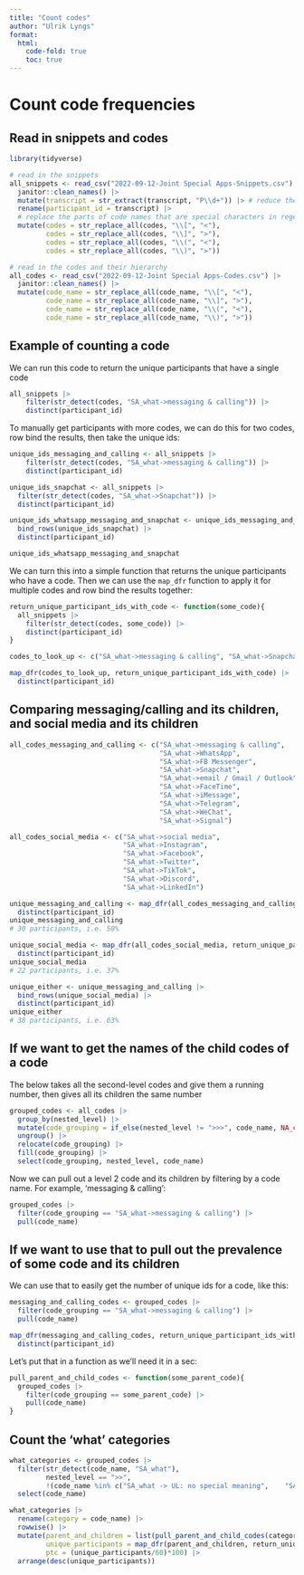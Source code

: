 ```yaml
---
title: "Count codes"
author: "Ulrik Lyngs"
format: 
  html:
    code-fold: true
    toc: true
---
```


# Count code frequencies
## Read in snippets and codes
```r
library(tidyverse)

# read in the snippets
all_snippets <- read_csv("2022-09-12-Joint Special Apps-Snippets.csv") |> 
  janitor::clean_names() |> 
  mutate(transcript = str_extract(transcript, "P\\d+")) |> # reduce the transcript name to simply 'P01' etc
  rename(participant_id = transcript) |> 
  # replace the parts of code names that are special characters in regex (square and regular brackets)
  mutate(codes = str_replace_all(codes, "\\[", "<"),
         codes = str_replace_all(codes, "\\]", ">"),
         codes = str_replace_all(codes, "\\(", "<"),
         codes = str_replace_all(codes, "\\)", ">"))

# read in the codes and their hierarchy
all_codes <- read_csv("2022-09-12-Joint Special Apps-Codes.csv") |> 
  janitor::clean_names() |> 
  mutate(code_name = str_replace_all(code_name, "\\[", "<"),
         code_name = str_replace_all(code_name, "\\]", ">"),
         code_name = str_replace_all(code_name, "\\(", "<"),
         code_name = str_replace_all(code_name, "\\)", ">"))
```

## Example of counting a code
We can run this code to return the unique participants that have a single code

```r
all_snippets |> 
    filter(str_detect(codes, "SA_what->messaging & calling")) |> 
    distinct(participant_id)
```
To manually get participants with more codes, we can do this for two codes, row bind the results, then take the unique ids:

```r
unique_ids_messaging_and_calling <- all_snippets |> 
    filter(str_detect(codes, "SA_what->messaging & calling")) |> 
    distinct(participant_id)

unique_ids_snapchat <- all_snippets |> 
  filter(str_detect(codes, "SA_what->Snapchat")) |> 
  distinct(participant_id)

unique_ids_whatsapp_messaging_and_snapchat <- unique_ids_messaging_and_calling |> 
  bind_rows(unique_ids_snapchat) |>  
  distinct(participant_id)

unique_ids_whatsapp_messaging_and_snapchat
```

We can turn this into a simple function that returns the unique participants who have a code. Then we can use the `map_dfr` function to apply it for multiple codes and row bind the results together:

```r
return_unique_participant_ids_with_code <- function(some_code){
  all_snippets |> 
    filter(str_detect(codes, some_code)) |> 
    distinct(participant_id)
}

codes_to_look_up <- c("SA_what->messaging & calling", "SA_what->Snapchat")

map_dfr(codes_to_look_up, return_unique_participant_ids_with_code) |> 
  distinct(participant_id)
```

## Comparing messaging/calling and its children, and social media and its children
```r
all_codes_messaging_and_calling <- c("SA_what->messaging & calling", 
                                     "SA_what->WhatsApp",
                                     "SA_what->FB Messenger",
                                     "SA_what->Snapchat",
                                     "SA_what->email / Gmail / Outlook", 
                                     "SA_what->FaceTime",
                                     "SA_what->iMessage",
                                     "SA_what->Telegram",
                                     "SA_what->WeChat",
                                     "SA_what->Signal")

all_codes_social_media <- c("SA_what->social media",
                            "SA_what->Instagram",
                            "SA_what->Facebook",
                            "SA_what->Twitter",
                            "SA_what->TikTok",
                            "SA_what->Discord",
                            "SA_what->LinkedIn")

unique_messaging_and_calling <- map_dfr(all_codes_messaging_and_calling, return_unique_participant_ids_with_code) |> 
  distinct(participant_id)
unique_messaging_and_calling
# 30 participants, i.e. 50%

unique_social_media <- map_dfr(all_codes_social_media, return_unique_participant_ids_with_code) |> 
  distinct(participant_id)
unique_social_media
# 22 participants, i.e. 37%

unique_either <- unique_messaging_and_calling |> 
  bind_rows(unique_social_media) |> 
  distinct(participant_id)
unique_either
# 38 participants, i.e. 63%
```


## If we want to get the names of the child codes of a code
The below takes all the second-level codes and give them a running number, then gives all its children the same number
```r
grouped_codes <- all_codes |> 
  group_by(nested_level) |> 
  mutate(code_grouping = if_else(nested_level != ">>>", code_name, NA_character_)) |> 
  ungroup() |> 
  relocate(code_grouping) |> 
  fill(code_grouping) |> 
  select(code_grouping, nested_level, code_name)

```

Now we can pull out a level 2 code and its children by filtering by a code name. For example, 'messaging & calling':

```r
grouped_codes |> 
  filter(code_grouping == "SA_what->messaging & calling") |> 
  pull(code_name)
```

## If we want to use that to pull out the prevalence of some code and its children
We can use that to easily get the number of unique ids for a code, like this:

```r
messaging_and_calling_codes <- grouped_codes |> 
  filter(code_grouping == "SA_what->messaging & calling") |> 
  pull(code_name)

map_dfr(messaging_and_calling_codes, return_unique_participant_ids_with_code) |> 
  distinct(participant_id)
```

Let's put that in a function as we'll need it in a sec:
```r
pull_parent_and_child_codes <- function(some_parent_code){
  grouped_codes |> 
    filter(code_grouping == some_parent_code) |> 
    pull(code_name)
}
```


## Count the 'what' categories
```r
what_categories <- grouped_codes |> 
  filter(str_detect(code_name, "SA_what"),
         nested_level == ">>",
         !(code_name %in% c("SA_what -> UL: no special meaning", 	"SA_what->has been special", "SA_what->MS: special apps folder"))) |> 
  select(code_name)

what_categories |> 
  rename(category = code_name) |> 
  rowwise() |> 
  mutate(parent_and_children = list(pull_parent_and_child_codes(category)),
         unique_participants = map_dfr(parent_and_children, return_unique_participant_ids_with_code) |> distinct() |> nrow(),
         ptc = (unique_participants/60)*100) |> 
  arrange(desc(unique_participants)) 
  


```

